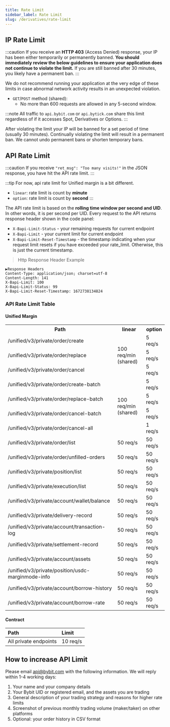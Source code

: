 ```yaml
---
title: Rate Limit
sidebar_label: Rate Limit
slug: /derivatives/rate-limit
---
```


## IP Rate Limit
:::caution
If you receive an **HTTP 403** (Access Denied) response, your IP has been either temporarily or permanently banned.
**You should immediately review the below guidelines to ensure your application does not continue to violate the limit.**
If you are still banned after 30 minutes, you likely have a permanent ban.
:::

We do not recommend running your application at the very edge of these limits in case abnormal network activity results
in an unexpected violation.

* `GET`/`POST` method (shared):
    * No more than 600 requests are allowed in any 5-second window.

:::note
All traffic to `api.bybit.com` or `api.bytick.com` share this limit regardless of if it accesses Spot, Derivatives or Options.
:::

After violating the limit your IP will be banned for a set period of time (usually 30 minutes). Continually violating
the limit will result in a permanent ban. We cannot undo permanent bans or shorten temporary bans.

## API Rate Limit
:::caution
If you receive `"ret_msg": "Too many visits!"` in the JSON response, you have hit the API rate limit.
:::

:::tip
For now, api rate limit for Unified margin is a bit different.
* `linear`: rate limit is count by **minute**
* `option`: rate limit is count by **second**
:::

The API rate limit is based on the **rolling time window per second and UID**. In other words, it is per second per UID.
Every request to the API returns response header shown in the code panel:
* `X-Bapi-Limit-Status` - your remaining requests for current endpoint
* `X-Bapi-Limit` - your current limit for current endpoint
* `X-Bapi-Limit-Reset-Timestamp` - the timestamp indicating when your request limit resets if you have exceeded your rate_limit. Otherwise, this is just the current timestamp.

> Http Response Header Example

```http
▶Response Headers
Content-Type: application/json; charset=utf-8
Content-Length: 141
X-Bapi-Limit: 100
X-Bapi-Limit-Status: 99
X-Bapi-Limit-Reset-Timestamp: 1672738134824
```

### API Rate Limit Table
#### Unified Margin
<span class="blocky_table">
<table border="0.8">
    <tr>
        <th>Path</th><th>linear</th><th>option</th>
    </tr>
    <tr>
        <td>/unified/v3/private/order/create</td><td rowSpan="3">100 req/min (shared)</td><td>5 req/s</td>
    </tr>
    <tr>
        <td>/unified/v3/private/order/replace</td><td>5 req/s</td>
    </tr>
    <tr>
        <td>/unified/v3/private/order/cancel</td><td>5 req/s</td>
    </tr>
    <tr>
        <td>/unified/v3/private/order/create-batch</td><td rowSpan="4">100 req/min (shared)<br/></td><td>5 req/s</td>
    </tr>
    <tr>
        <td>/unified/v3/private/order/replace-batch</td><td>5 req/s</td>
    </tr>
    <tr>
        <td>/unified/v3/private/order/cancel-batch</td><td>5 req/s</td>
    </tr>
    <tr>
        <td>/unified/v3/private/order/cancel-all</td><td>1 req/s</td>
    </tr>
    <tr>
        <td>/unified/v3/private/order/list</td><td>50 req/s</td><td>50 req/s</td>
    </tr>
    <tr>
        <td>/unified/v3/private/order/unfilled-orders</td><td>50 req/s</td><td>50 req/s</td>
    </tr>
    <tr>
        <td>/unified/v3/private/position/list</td><td>50 req/s</td><td>50 req/s</td>
    </tr>
    <tr>
        <td>/unified/v3/private/execution/list</td><td>50 req/s</td><td>50 req/s</td>
    </tr>
    <tr>
        <td>/unified/v3/private/account/wallet/balance</td><td>50 req/s</td><td>50 req/s</td>
    </tr>
    <tr>
        <td>/unified/v3/private/delivery-record</td><td>50 req/s</td><td>50 req/s</td>
    </tr>
    <tr>
        <td>/unified/v3/private/account/transaction-log</td><td>50 req/s</td><td>50 req/s</td>
    </tr>
    <tr>
        <td>/unified/v3/private/settlement-record</td><td>50 req/s</td><td>50 req/s</td>
    </tr>
    <tr>
        <td>/unified/v3/private/account/assets</td><td>50 req/s</td><td>50 req/s</td>
    </tr>
    <tr>
        <td>/unified/v3/private/position/usdc-marginmode-info</td><td>50 req/s</td><td>50 req/s</td>
    </tr>
    <tr>
        <td>/unified/v3/private/account/borrow-history</td><td>50 req/s</td><td>50 req/s</td>
    </tr>
    <tr>
        <td>/unified/v3/private/account/borrow-rate</td><td>50 req/s</td><td>50 req/s</td>
    </tr>
</table>
</span>

#### Contract
<span class="blocky_table">

|Path |Limit |
|:----|:----|
|All private endpoints |10 req/s|

</span>

## How to increase API Limit
Please email api@bybit.com with the following information. We will reply within 1-4 working days:
1. Your name and your company details
2. Your Bybit UID or registered email, and the assets you are trading
3. General description of your trading strategy and reasons for higher rate limits
4. Screenshot of previous monthly trading volume (maker/taker) on other platforms
5. Optional: your order history in CSV format
